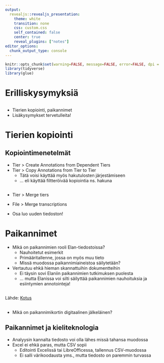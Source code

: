 ```yaml
---
output: 
  revealjs::revealjs_presentation:
    theme: white
    transition: none
    css: custom.css
    self_contained: false
    center: true
    reveal_plugins: ["notes"]
editor_options: 
  chunk_output_type: console
---
```


```r
knitr::opts_chunk$set(warning=FALSE, message=FALSE, error=FALSE, dpi = 400,fig.cap = "", cache = T, echo=TRUE)
library(tidyverse)
library(glue)
```

# Erilliskysymyksiä

##

- Tierien kopiointi, paikannimet
- Lisäkysymykset tervetulleita!

# Tierien kopiointi

## Kopiointimenetelmät

- Tier > Create Annotations from Dependent Tiers
- Tier > Copy Annotations from Tier to Tier
    - Tätä voisi käyttää myös hakutulosten järjestämiseen
    - … eli käyttää filtteröivää kopiointia ns. hakuna

## {data-background-image="https://imgur.com/rWnR69Y.png" data-background-size="70%"}

##

- Tier > Merge tiers
- File > Merge transcriptions

- Osa luo uuden tiedoston!

# Paikannimet

- Mikä on paikannimien rooli Elan-tiedostoissa?
    - Nauhoitetut esimerkit
    - Primääritallenne, jossa on myös muu tieto
    - Missä muodossa paikannimiaineistoa säilytetään?

- Vertautuu ehkä hieman skannattuihin dokumentteihin
    - Ei täysin sovi Elaniin paikannimien tutkimuksen puolesta
    - … mutta Elanissa voi silti säilyttää paikannimien nauhoituksia ja esiintymien annotointeja!

## {data-background-image="https://www.kotus.fi/files/5955/lippu_HOLLOLA_Keijumaki.jpg" data-background-size="50%"}

Lähde: [Kotus](https://www.kotus.fi/aineistot/nimiaineistot/paikannimikokoelmat)

##

- Mikä on paikannimikortin digitaalinen jälkeläinen?

## Paikannimet ja kieliteknologia

- Analyysin kannalta tiedosto voi olla lähes missä tahansa muodossa
- Excel ei ehkä paras, mutta CSV sopii
    - Editointi Excelissä tai LibreOfficessa, tallennus CSV-muodossa
    - Ei salli värikoodausta yms., mutta tiedosto on paremmin turvassa